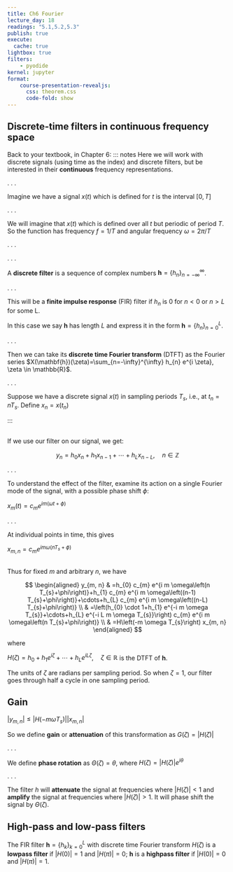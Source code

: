 ```yaml
---
title: Ch6 Fourier
lecture_day: 18
readings: "5.1,5.2,5.3"
publish: true
execute: 
  cache: true
lightbox: true
filters:
    - pyodide
kernel: jupyter
format: 
    course-presentation-revealjs:
      css: theorem.css
      code-fold: show
---
```



## Discrete-time filters in continuous frequency space

Back to your textbook, in Chapter 6:
::: notes
Here we will work with discrete signals (using time as the index) and discrete filters, but be interested in their **continuous** frequency representations.

. . .

Imagine we have a signal $x(t)$ which is defined for $t$ is the interval $[0, T]$

. . .

We will imagine that $x(t)$ which is defined over all $t$ but periodic of period $T$. So the function has frequency $f=1 / T$ and angular frequency $\omega=2 \pi / T$

. . .



. . .

A **discrete filter** is a sequence of complex numbers $\mathbf{h}=\left\{h_{n}\right\}_{n=-\infty}^{\infty}$. 

. . .

This will be a **finite impulse response** (FIR) filter if $h_n$ is 0 for $n<0$ or $n>L$ for some L.

In this case we say $\mathbf{h}$ has length $L$ and express it in the form $\mathbf{h}=\left\{h_{n}\right\}_{n=0}^{L}$.

. . .

Then we can take its **discrete time Fourier transform** (DTFT) as the Fourier series $X(\mathbf{h})(\zeta)=\sum_{n=-\infty}^{\infty} h_{n} e^{i \zeta}, \zeta \in \mathbb{R}$.

. . .

Suppose we have a discrete signal $x(t)$ in sampling periods $T_{s}$, i.e., at $t_{n}=n T_{s}$.  Define $x_{n}=x\left(t_{n}\right)$

:::

##


::: notes
If we use our filter on our signal, we get:

$$
y_{n}=h_{0} x_{n}+h_{1} x_{n-1}+\cdots+h_{L} x_{n-L}, \quad n \in \mathbb{Z}
$$

. . .

To understand the effect of the filter, examine its action on a single Fourier mode of the signal, with a possible phase shift $\phi$:

$x_{m}(t)=c_{m} e^{i m(\omega t+\phi)}$

. . .

At individual points in time, this gives

$x_{m, n}=c_{m} e^{i m \omega\left(n T_{s}+\phi\right)}$

:::
##

Thus for fixed $m$ and arbitrary $n$, we have

::: notes
$$
\begin{aligned}
y_{m, n} & =h_{0} c_{m} e^{i m \omega\left(n T_{s}+\phi\right)}+h_{1} c_{m} e^{i m \omega\left((n-1) T_{s}+\phi\right)}+\cdots+h_{L} c_{m} e^{i m \omega\left((n-L) T_{s}+\phi\right)} \\
& =\left(h_{0} \cdot 1+h_{1} e^{-i m \omega T_{s}}+\cdots+h_{L} e^{-i L m \omega T_{s}}\right) c_{m} e^{i m \omega\left(n T_{s}+\phi\right)} \\
& =H\left(-m \omega T_{s}\right) x_{m, n}
\end{aligned}
$$

where

$H(\zeta)=h_{0}+h_{1} e^{i \zeta}+\cdots+h_{L} e^{i L \zeta}, \quad \zeta \in \mathbb{R}$ is the DTFT of $\mathbf{h}$.

The units of $\zeta$ are radians per sampling period. So when $\zeta=1$, our filter goes through half a cycle in one sampling period.

:::


## Gain

$\left|y_{m, n}\right| \leq\left|H\left(-m \omega T_{s}\right)\right|\left|x_{m, n}\right|$
 
 
So we define **gain** or **attenuation** of this transformation as $G(\zeta)=|H(\zeta)|$

. . .

We define **phase rotation** as $\Theta(\zeta)=\theta$, where $H(\zeta)=|H(\zeta)| e^{i \theta}$

. . .

The filter $h$ will **attenuate** the signal at frequencies where $|H(\zeta)|<1$ and **amplify** the signal at frequencies where $|H(\zeta)|>1$. It will phase shift the signal by $\Theta(\zeta)$.

## High-pass and low-pass filters

The FIR filter $\mathbf{h}=\left\{h_{k}\right\}_{k=0}^{L}$ with discrete time Fourier transform $H(\zeta)$ is a **lowpass filter** if $|H(0)|=1$ and $|H(\pi)|=0$; $\mathbf{h}$ is a **highpass filter** if $|H(0)|=0$ and $|H(\pi)|=1$.


